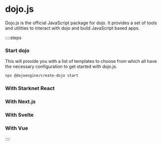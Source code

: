 
# dojo.js

Dojo.js is the official JavaScript package for dojo. It provides a set of tools and utilities to interact with dojo and build JavaScript based apps.

::::steps

### Start dojo

This will provide you with a list of templates to choose from which all have the necessary configuration to get started with dojo.js.

```bash
npx @dojoengine/create-dojo start
```

### With Starknet React


### With Next.js


### With Svelte


### With Vue

::::

<div className="grid grid-cols-2 gap-8">
    <LinkCard
        title="JavaScript Docs"
        description="Learn how to get started with Dojo.js and build your first application."
        href="https://github.com/dojoengine/dojo.js"
    />
</div>
